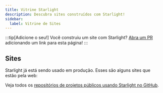 ```yaml
---
title: Vitrine Starlight
description: Descubra sites construídos com Starlight!
sidebar:
  label: Vitrine de Sites
---
```


:::tip[Adicione o seu!]
Você construiu um site com Starlight?
[Abra um PR](https://github.com/withastro/starlight/blob/main/CONTRIBUTING.md#showcase) adicionando um link para esta página!
:::

## Sites


Starlight já está sendo usado em produção. Esses são alguns sites que estão pela web:

<ShowcaseSites />

Veja todos os [repositórios de projetos públicos usando Starlight no GitHub](https://github.com/withastro/starlight/network/dependents).
